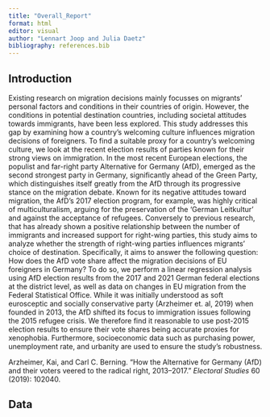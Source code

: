 ```yaml
---
title: "Overall_Report"
format: html
editor: visual
author: "Lennart Joop and Julia Daetz"
bibliography: references.bib
---
```


## Introduction

Existing research on migration decisions mainly focusses on migrants' personal factors and conditions in their countries of origin. However, the conditions in potential destination countries, including societal attitudes towards immigrants, have been less explored. This study addresses this gap by examining how a country's welcoming culture influences migration decisions of foreigners. To find a suitable proxy for a country's welcoming culture, we look at the recent election results of parties known for their strong views on immigration. In the most recent European elections, the populist and far-right party Alternative for Germany (AfD), emerged as the second strongest party in Germany, significantly ahead of the Green Party, which distinguishes itself greatly from the AfD through its progressive stance on the migration debate. Known for its negative attitudes toward migration, the AfD's 2017 election program, for example, was highly critical of multiculturalism, arguing for the preservation of the 'German Leitkultur' and against the acceptance of refugees. Conversely to previous research, that has already shown a positive relationship between the number of immigrants and increased support for right-wing parties, this study aims to analyze whether the strength of right-wing parties influences migrants' choice of destination. Specifically, it aims to answer the following question: How does the AfD vote share affect the migration decisions of EU foreigners in Germany? To do so, we perform a linear regression analysis using AfD election results from the 2017 and 2021 German federal elections at the district level, as well as data on changes in EU migration from the Federal Statistical Office. While it was initially understood as soft eurosceptic and socially conservative party (Arzheimer et. al, 2019) when founded in 2013, the AfD shifted its focus to immigration issues following the 2015 refugee crisis. We therefore find it reasonable to use post-2015 election results to ensure their vote shares being accurate proxies for xenophobia. Furthermore, socioeconomic data such as purchasing power, unemployment rate, and urbanity are used to ensure the study’s robustness.

Arzheimer, Kai, and Carl C. Berning. "How the Alternative for Germany (AfD) and their voters veered to the radical right, 2013–2017." *Electoral Studies* 60 (2019): 102040.

## Data
